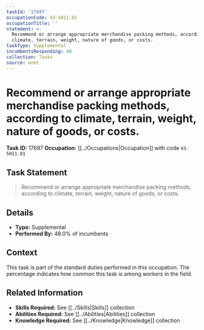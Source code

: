 ```yaml
---
taskId: '17697'
occupationCode: 43-5011.01
occupationTitle: ''
statement: >-
  Recommend or arrange appropriate merchandise packing methods, according to
  climate, terrain, weight, nature of goods, or costs.
taskType: Supplemental
incumbentsResponding: 48
collection: Tasks
source: onet
---
```

# Recommend or arrange appropriate merchandise packing methods, according to climate, terrain, weight, nature of goods, or costs.

**Task ID:** 17697
**Occupation:** [[../Occupations|Occupation]] with code `43-5011.01`

## Task Statement

> Recommend or arrange appropriate merchandise packing methods, according to climate, terrain, weight, nature of goods, or costs.

## Details

- **Type:** Supplemental
- **Performed By:** 48.0% of incumbents

## Context

This task is part of the standard duties performed in this occupation. The percentage indicates how common this task is among workers in the field.

## Related Information

- **Skills Required:** See [[../Skills|Skills]] collection
- **Abilities Required:** See [[../Abilities|Abilities]] collection
- **Knowledge Required:** See [[../Knowledge|Knowledge]] collection
